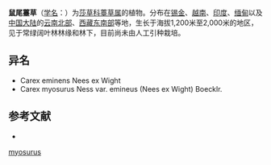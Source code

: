 {{Speciesbox
| name = 鼠尾薹草
| status = 
| status_system = 
| image =
| genus = Carex
| species = myosurus
| authority = Nees
}}

'''鼠尾薹草'''（[[学名|学名]]：{{lang|la|''Carex myosurus''}}）为[[莎草科|莎草科]][[薹草属|薹草属]]的植物。分布在[[锡金|锡金]]、[[越南|越南]]、[[印度|印度]]、[[缅甸|缅甸]]以及[[中国大陆|中国大陆]]的[[云南北部|云南北部]]、[[西藏东南部|西藏东南部]]等地，生长于海拔1,200米至2,000米的地区，见于常绿阔叶林林缘和林下，目前尚未由人工引种栽培。

== 异名 ==
* Carex eminens Nees ex Wight
* Carex myosurus Ness var. emineus (Nees ex Wight) Boecklr.

== 参考文献 ==
<div class="references-small">
* {{cite web| url =http://www.bioinfo.cn/db05/KmzwSpecies.php?action=view&id=6726| title =鼠尾薹草| work =《中国高等植物数据库全库》| publisher =中国科学院微生物研究所| author =昆明植物研究所| accessdate =2009-02-24| deadurl =yes| archiveurl =https://web.archive.org/web/20160305031025/http://www.bioinfo.cn/db05/KmzwSpecies.php?action=view&id=6726| archivedate =2016-03-05}}
</div>
{{Taxonbar|from=Q2938616}}

{{DEFAULTSORT:Carex myosurus}}
[[Category:薹草属|myosurus]]


{{Carex-stub}}